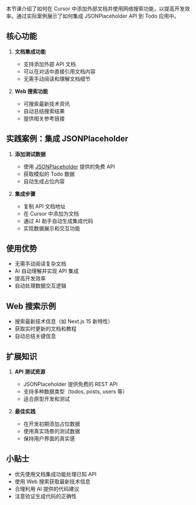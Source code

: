 本节课介绍了如何在 Cursor 中添加外部文档并使用网络搜索功能，以提高开发效率。通过实际案例展示了如何集成 JSONPlaceholder API 到 Todo 应用中。

## 核心功能

1. **文档集成功能**
   - 支持添加外部 API 文档
   - 可以在对话中直接引用文档内容
   - 无需手动阅读和理解文档细节

2. **Web 搜索功能**
   - 可搜索最新技术资讯
   - 自动总结搜索结果
   - 提供相关参考链接

## 实践案例：集成 JSONPlaceholder

1. **添加测试数据**
   - 使用 [JSONPlaceholder](https://jsonplaceholder.typicode.com/) 提供的免费 API
   - 获取模拟的 Todo 数据
   - 自动生成占位内容

2. **集成步骤**
   - 复制 API 文档地址
   - 在 Cursor 中添加为文档
   - 通过 AI 助手自动生成集成代码
   - 实现数据展示和交互功能

## 使用优势

- 无需手动阅读复杂文档
- AI 自动理解并实现 API 集成
- 提高开发效率
- 自动处理数据交互逻辑

## Web 搜索示例

- 搜索最新技术信息（如 Next.js 15 新特性）
- 获取实时更新的文档和教程
- 自动总结关键信息

## 扩展知识

1. **API 测试资源**
   - JSONPlaceholder 提供免费的 REST API
   - 支持多种数据类型（todos, posts, users 等）
   - 适合原型开发和测试

2. **最佳实践**
   - 在开发初期添加占位数据
   - 使用真实场景的测试数据
   - 保持用户界面的真实感

## 小贴士

- 优先使用文档集成功能处理已知 API
- 使用 Web 搜索获取最新技术信息
- 合理利用 AI 提供的代码建议
- 注意验证生成代码的正确性

